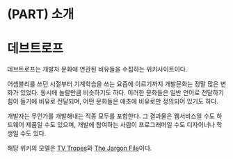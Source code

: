 # (PART) 소개 {-}

# 데브트로프 {-}

데브트로프는 개발자 문화에 연관된 비유들을 수집하는 위키사이트이다.

어셈블리를 쓰던 시절부터 기계학습을 쓰는 요즘에 이르기까지 개발문화는 정말 많은 변화가 있었다. 동시에 놀랄만큼 비슷하기도 하다. 이러한 문화들은 일반 언어로 전달하기 힘이 들기에 비유로 전달되며, 어떤 문화들은 애초에 비유로만 정의되어 있기도 하다.

개발자는 무언가를 개발해내는 직종 모두를 포함한다. 그 결과물은 웹서비스일 수도 하드웨어 제품일 수도 있으며, 개발에 참여하는 사람이 프로그래머일 수도 디자이너나 학생일 수도 있다.

해당 위키의 모델은 [TV Tropes](http://tvtropes.org/)와 [The Jargon File](http://catb.org/jargon/html/)이다.
